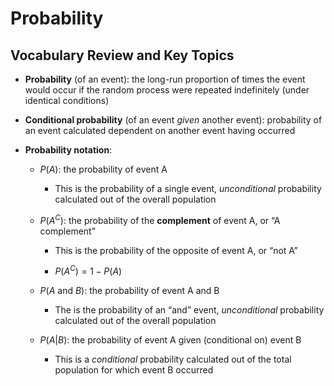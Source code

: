 # Probability

## Vocabulary Review and Key Topics

* **Probability** (of an event): the long-run proportion of times the event would occur if the random process were repeated indefinitely (under identical conditions)

* **Conditional probability** (of an event _given_ another event): probability of an event calculated dependent on another event having occurred

* **Probability notation**:

    * $P(A)$: the probability of event A
    
        - This is the probability of a single event, _unconditional_ probability calculated out of the overall population
        
    * $P(A^C)$: the probability of the **complement** of event A, or "A complement"
    
        - This is the probability of the opposite of event A, or "not A"
        
        - $P(A^C) = 1 - P(A)$
        
    * $P(A\text{ and }B)$: the probability of event A and B
    
        - The is the probability of an "and" event, _unconditional_ probability calculated out of the overall population
        
    * $P(A|B)$: the probability of event A given (conditional on) event B
    
        - This is a _conditional_ probability calculated out of the total population for which event B occurred
        

        

    
    
\newpage